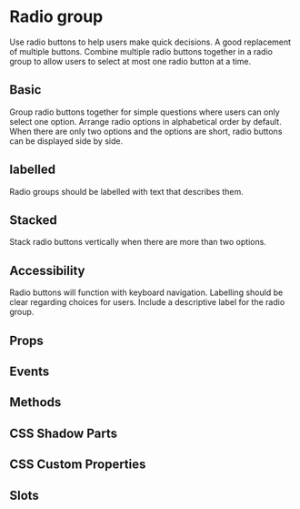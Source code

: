 # Radio group
Use radio buttons to help users make quick decisions. A good replacement of multiple buttons. Combine multiple radio buttons together in a radio group to allow users to select at most one radio button at a time.

## Basic
Group radio buttons together for simple questions where users can only select one option. Arrange radio options in alphabetical order by default. When there are only two options and the options are short, radio buttons can be displayed side by side.

## labelled
Radio groups should be labelled with text that describes them.

## Stacked
Stack radio buttons vertically when there are more than two options.

## Accessibility
Radio buttons will function with keyboard navigation. Labelling should be clear regarding choices for users. Include a descriptive label for the radio group.

## Props


<Props />

## Events


<Events />

## Methods


<Methods />

## CSS Shadow Parts


<Parts />

## CSS Custom Properties


<CustomProps />

## Slots


<Slots />
